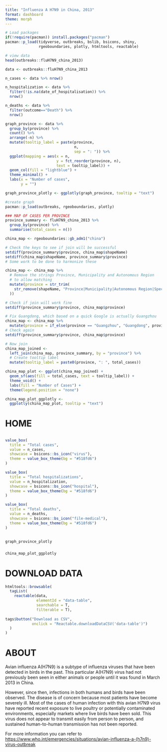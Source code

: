```yaml
---
title: "Influenza A H7N9 in China, 2013"
format: dashboard
theme: morph
---
```


```r
# Load packages 
if(!require(pacman)) install.packages("pacman")
pacman::p_load(tidyverse, outbreaks, bslib, bsicons, shiny, 
               rgeoboundaries, plotly, htmltools, reactable)

# view data
head(outbreaks::fluH7N9_china_2013)
```

```r
data <- outbreaks::fluH7N9_china_2013

n_cases <- data %>% nrow()

n_hospitalization <- data %>% 
  filter(!is.na(date_of_hospitalisation)) %>% 
  nrow()

n_deaths <- data %>% 
  filter(outcome=="Death") %>% 
  nrow()

graph_province <- data %>% 
  group_by(province) %>% 
  count() %>% 
  arrange(-n) %>% 
  mutate(tooltip_label = paste(province, 
                               n, 
                               sep = ": ")) %>% 
  ggplot(mapping = aes(x = n, 
                       y = fct_reorder(province, n),
                       text = tooltip_label)) +
  geom_col(fill = "lightblue") +
  theme_minimal() +
  labs(x = "Number of cases",
       y = "")

graph_province_plotly <- ggplotly(graph_province, tooltip = "text")
```


```r
#create graph
pacman::p_load(outbreaks, rgeoboundaries, plotly)

### MAP OF CASES PER PROVINCE
province_summary <- fluH7N9_china_2013 %>% 
  group_by(province) %>% 
  summarise(total_cases = n()) 

china_map <- rgeoboundaries::gb_adm1("china")

# Check the keys to see if join will be successful
setdiff(province_summary$province, china_map$shapeName)
setdiff(china_map$shapeName, province_summary$province)
# Some work to be done to harmonize these

china_map <- china_map %>%
  # Remove the strings Province, Municipality and Autonomous Region 
  # to allow matching
  mutate(province = str_trim(
    str_remove(shapeName, "Province|Municipality|Autonomous Region|Special Administrative Region")
  ))

# Check if join will work fine
setdiff(province_summary$province, china_map$province)

# Fix Guangdong, which based on a quick Google is actually Guangzhou
china_map <- china_map %>% 
  mutate(province = if_else(province == "Guangzhou", "Guangdong", province)) 
# Check again
setdiff(province_summary$province, china_map$province)

# Now join
china_map_joined <- 
  left_join(china_map, province_summary, by = "province") %>% 
  # Create tooltip label 
  mutate(tooltip_label = paste0(province, ": ", total_cases))

china_map_plot <- ggplot(china_map_joined) +
  geom_sf(aes(fill = total_cases, text = tooltip_label)) + 
  theme_void() +
  labs(fill = "Number of Cases") + 
  theme(legend.position = "none")

china_map_plot_ggplotly <- 
  ggplotly(china_map_plot, tooltip = "text")

```

# HOME 

## {height=20%}

```r
value_box(
  title = "Total cases",
  value = n_cases,
  showcase = bsicons::bs_icon("virus"),
  theme = value_box_theme(bg = "#518fd6")
)
```

```r
value_box(
  title = "Total hospitalizations",
  value = n_hospitalization,
  showcase = bsicons::bs_icon("hospital"),
  theme = value_box_theme(bg = "#518fd6")
)
```

```r
value_box(
  title = "Total deaths",
  value = n_deaths,
  showcase = bsicons::bs_icon("file-medical"),
  theme = value_box_theme(bg = "#518fd6")
)
```

## {height=80%}

### {width=30%}

```r
graph_province_plotly
```

### {width=70%}

```r
china_map_plot_ggplotly
```

# DOWNLOAD DATA

```r
htmltools::browsable(
  tagList(
    reactable(data, 
              elementId = "data-table", 
              searchable = T, 
              filterable = T), 
    
tags$button("Download as CSV", 
            onclick = "Reactable.downloadDataCSV('data-table')")
  )
)
```

# ABOUT

Avian influenza A(H7N9) is a subtype of influenza viruses that have been detected in birds in the past. This particular A(H7N9) virus had not previously been seen in either animals or people until it was found in March 2013 in China.

However, since then, infections in both humans and birds have been observed. The disease is of concern because most patients have become severely ill. Most of the cases of human infection with this avian H7N9 virus have reported recent exposure to live poultry or potentially contaminated environments, especially markets where live birds have been sold. This virus does not appear to transmit easily from person to person, and sustained human-to-human transmission has not been reported.

For more information you can refer to <https://www.who.int/emergencies/situations/avian-influenza-a-(h7n9)-virus-outbreak>
